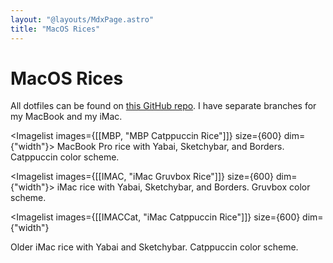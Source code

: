 ```yaml
---
layout: "@layouts/MdxPage.astro"
title: "MacOS Rices"
---
```



# MacOS Rices

All dotfiles can be found on
[this GitHub repo](https://github.com/junikimm717/imacdots). I have separate
branches for my MacBook and my iMac.


<Imagelist images={[[MBP, "MBP Catppuccin Rice"]]} size={600} dim={"width"}>
  MacBook Pro rice with Yabai, Sketchybar, and Borders. Catppuccin color scheme.
</Imagelist>


<Imagelist images={[[IMAC, "iMac Gruvbox Rice"]]} size={600} dim={"width"}>
  iMac rice with Yabai, Sketchybar, and Borders. Gruvbox color scheme.
</Imagelist>


<Imagelist
  images={[[IMACCat, "iMac Catppuccin Rice"]]}
  size={600}
  dim={"width"}
>
  Older iMac rice with Yabai and Sketchybar. Catppuccin color scheme.
</Imagelist>
